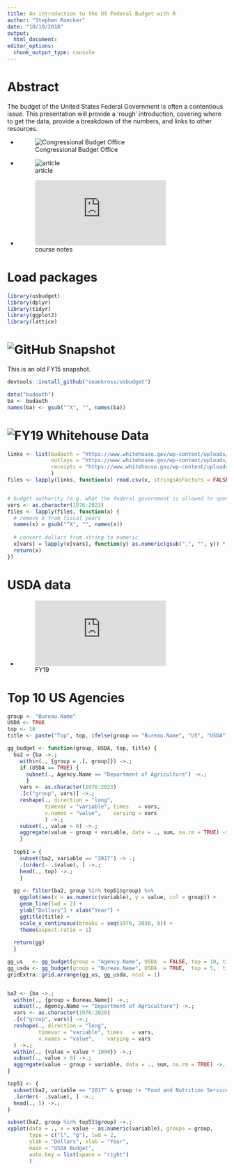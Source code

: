 ---
title: An introduction to the US Federal Budget with R
author: "Stephen Roecker"
date: "10/10/2018"
output:
  html_document:
editor_options: 
  chunk_output_type: console
---

# Abstract

The budget of the United States Federal Government is often a contentious issue. This presentation will provide a 'rough' introduction, covering where to get the data, provide a breakdown of the numbers, and links to other resources. 

- ![Congressional Budget Office](https://www.cbo.gov/topics/budget)
- ![article](https://nycdatascience.com/blog/student-works/visualize-the-annual-us-federal-budget-since-1962/)
- ![course notes](http://eml.berkeley.edu/~saez/course131/budget_ch04.pdf)

# Load packages

```{r packages}
library(usbudget)
library(dplyr)
library(tidyr)
library(ggplot2)
library(lattice)
```



# ![GitHub Snapshot](https://github.com/seankross/usbudget)

This is an old FY15 snapshot.

```{r ghdata}
devtools::install_github("seankross/usbudget")

data("budauth")
ba <- budauth
names(ba) <- gsub("^X", "", names(ba))

```



# ![FY19 Whitehouse Data](https://www.whitehouse.gov/omb/budget)

```{r whdata}

links <- list(budauth = "https://www.whitehouse.gov/wp-content/uploads/2018/02/budauth-fy2019.csv",
              outlays = "https://www.whitehouse.gov/wp-content/uploads/2018/02/outlays-fy2019.csv",
              receipts = "https://www.whitehouse.gov/wp-content/uploads/2018/02/receipts-fy2019.csv"
              )
files <- lapply(links, function(x) read.csv(x, stringsAsFactors = FALSE))


# budget authority (e.g. what the federal government is allowed to spend)
vars <- as.character(1976:2023)
files <- lapply(files, function(x) {
  # remove X from fiscal years
  names(x) = gsub("^X", "", names(x))
  
  # convert dollars from string to numeric
  x[vars] = lapply(x[vars], function(y) as.numeric(gsub(",", "", y)) * 1000)
  return(x)
})

```



# USDA data

- ![FY19](https://www.obpa.usda.gov/27nrcs2019notes.pdf)



# Top 10 US Agencies

```{r}

group <- "Bureau.Name"
USDA <- TRUE
top <- 10
title <- paste("Top", top, ifelse(group == "Bureau.Name", "US", "USDA"))

gg_budget <- function(group, USDA, top, title) {
  ba2 = {ba ->.;
    within(., {group = .[, group]}) ->.;
    if (USDA == TRUE) {
      subset(., Agency.Name == "Department of Agriculture") ->.;
      }
    vars <- as.character(1976:2023)
    .[c("group", vars)] ->.;
    reshape(., direction = "long",
            timevar = "variable", times   = vars, 
            v.names = "value",    varying = vars
            ) ->.;
    subset(., value > 0) ->.;
    aggregate(value ~ group + variable, data = ., sum, na.rm = TRUE) ->.;
    }
  
  top51 = {
    subset(ba2, variable == "2017") -> .;
    .[order(- .$value), ] ->.;
    head(., top) ->.;
    }
  
  gg <- filter(ba2, group %in% top51$group) %>%
    ggplot(aes(x = as.numeric(variable), y = value, col = group)) + 
    geom_line(lwd = 2) + 
    ylab("Dollars") + xlab("Year") +
    ggtitle(title) +
    scale_x_continuous(breaks = seq(1976, 2030, 8)) +
    theme(aspect.ratio = 1)
  
  return(gg)
  }

gg_us   <- gg_budget(group = "Agency.Name", USDA  = FALSE, top = 10, title = "Top 10 US Agencies")
gg_usda <- gg_budget(group = "Bureau.Name", USDA  = TRUE,  top = 5,  title = "Top 5 USDA Agencies")
gridExtra::grid.arrange(gg_us, gg_usda, ncol = 1)


ba2 <- {ba ->.;
  within(., {group = Bureau.Name}) ->.;
  subset(., Agency.Name == "Department of Agriculture") ->.;
  vars <- as.character(1976:2020)
  .[c("group", vars)] ->.;
  reshape(., direction = "long",
          timevar = "variable", times   = vars, 
          v.names = "value",    varying = vars
  ) ->.;
  within(., {value = value * 1000}) ->.;
  subset(., value > 0) ->.;
  aggregate(value ~ group + variable, data = ., sum, na.rm = TRUE) ->.;
}

top51 <- {
  subset(ba2, variable == "2017" & group != "Food and Nutrition Service") -> .;
  .[order(- .$value), ] ->.;
  head(., 5) ->.;
}

subset(ba2, group %in% top51$group) ->.;
xyplot(data = ., x = value ~ as.numeric(variable), groups = group,
       type = c("l", "g"), lwd = 2,
       ylab = "Dollars", xlab = "Year",
       main = "USDA Budget",
       auto.key = list(space = "right")
       )
```
